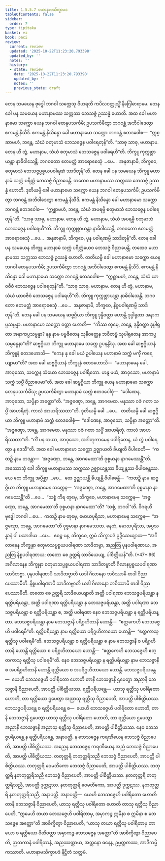 ```yaml
---
title: 1.5.5.7 မဟာနာမသိက္ခာပဒ
tableOfContents: false
sidebar:
  order: 7
type: tipitaka
basket: vi
book: paci
review:
  current: review
  updated: '2025-10-22T11:23:20.793398'
  updated_by: ''
  notes: ''
  history:
  - state: review
    date: '2025-10-22T11:23:20.793398'
    updated_by: ''
    notes: ''
    previous_state: draft
---
```



<ReviewStatus review={frontmatter.review} showDetails={true} />

<HypothesisAnnotation frontmatter={frontmatter} />

<DynamicBreadcrumb />

<Division number="303" book="paci" e="ch" v="2" p="135">

<Paragraph number="964" book="paci">
တေန သမယေန ဗုဒ္ဓေါ ဘဂဝါ သက္ကေသု ဝိဟရတိ ကပိလဝတ္ထုသ္မိံ နိဂြေါဓာရာမေ. တေန ခေါ ပန သမယေန မဟာနာမဿ သက္ကဿ ဘေသဇ္ဇံ ဥဿန္နံ ဟောတိ. အထ ခေါ မဟာနာမော သက္ကော ယေန ဘဂဝါ တေနုပသင်္ကမိ; ဥပသင်္ကမိတွာ ဘဂဝန္တံ အဘိဝါဒေတွာ ဧကမန္တံ နိသီဒိ. ဧကမန္တံ နိသိန္နော ခေါ မဟာနာမော သက္ကော ဘဂဝန္တံ ဧတဒဝေါစ—  “ဣစ္ဆာမဟံ, ဘန္တေ, သံဃံ စတုမာသံ ဘေသဇ္ဇေန ပဝါရေတုန်”တိ. “သာဓု သာဓု, မဟာနာမ. တေန ဟိ တွံ, မဟာနာမ, သံဃံ စတုမာသံ ဘေသဇ္ဇေန ပဝါရေဟီ”တိ. ဘိက္ခူ ကုက္ကုစ္စာယန္တာ နာဓိဝါသေန္တိ. ဘဂဝတော ဧတမတ္ထံ အာရောစေသုံ …ပေ…  အနုဇာနာမိ, ဘိက္ခဝေ, စတုမာသံ ဘေသဇ္ဇပ္ပစ္စယပဝါရဏံ သာဒိတုန်”တိ.
</Paragraph>

</Division>
<Division number="304" book="paci" e="ch" v="2" p="136">

<Paragraph number="965" book="paci">
တေန ခေါ ပန သမယေန ဘိက္ခူ မဟာနာမံ သက္ကံ ပရိတ္တံ ဘေသဇ္ဇံ ဝိညာပေန္တိ. တထေဝ မဟာနာမဿ သက္ကဿ ဘေသဇ္ဇံ ဥဿန္နံ ဟောတိ. ဒုတိယမ္ပိ ခေါ မဟာနာမော သက္ကော ယေန ဘဂဝါ တေနုပသင်္ကမိ; ဥပသင်္ကမိတွာ ဘဂဝန္တံ အဘိဝါဒေတွာ ဧကမန္တံ နိသီဒိ. ဧကမန္တံ နိသိန္နော ခေါ မဟာနာမော သက္ကော ဘဂဝန္တံ ဧတဒဝေါစ—  “ဣစ္ဆာမဟံ, ဘန္တေ, သံဃံ အပရမ္ပိ စတုမာသံ ဘေသဇ္ဇေန ပဝါရေတုန်”တိ. “သာဓု သာဓု, မဟာနာမ. တေန ဟိ တွံ, မဟာနာမ, သံဃံ အပရမ္ပိ စတုမာသံ ဘေသဇ္ဇေန ပဝါရေဟီ”တိ. ဘိက္ခူ ကုက္ကုစ္စာယန္တာ နာဓိဝါသေန္တိ. ဘဂဝတော ဧတမတ္ထံ အာရောစေသုံ …ပေ…  အနုဇာနာမိ, ဘိက္ခဝေ, ပုန ပဝါရဏမ္ပိ သာဒိတုန်”တိ.
</Paragraph>

</Division>
<Division number="305" book="paci" e="ch" v="2" p="136">

<Paragraph number="966" book="paci">
တေန ခေါ ပန သမယေန ဘိက္ခူ မဟာနာမံ သက္ကံ ပရိတ္တံယေဝ ဘေသဇ္ဇံ ဝိညာပေန္တိ. တထေဝ မဟာနာမဿ သက္ကဿ ဘေသဇ္ဇံ ဥဿန္နံ ဟောတိ. တတိယမ္ပိ ခေါ မဟာနာမော သက္ကော ယေန ဘဂဝါ တေနုပသင်္ကမိ; ဥပသင်္ကမိတွာ ဘဂဝန္တံ အဘိဝါဒေတွာ ဧကမန္တံ နိသီဒိ. ဧကမန္တံ နိသိန္နော ခေါ မဟာနာမော သက္ကော ဘဂဝန္တံ ဧတဒဝေါစ—  “ဣစ္ဆာမဟံ, ဘန္တေ, သံဃံ ယာဝဇီဝံ ဘေသဇ္ဇေန ပဝါရေတုန်”တိ. “သာဓု သာဓု, မဟာနာမ. တေန ဟိ တွံ, မဟာနာမ, သံဃံ ယာဝဇီဝံ ဘေသဇ္ဇေန ပဝါရေဟီ”တိ. ဘိက္ခူ ကုက္ကုစ္စာယန္တာ နာဓိဝါသေန္တိ. ဘဂဝတော ဧတမတ္ထံ အာရောစေသုံ …ပေ…  အနုဇာနာမိ, ဘိက္ခဝေ, နိစ္စပဝါရဏမ္ပိ သာဒိတုန်”တိ.
</Paragraph>

<Paragraph number="967" book="paci">
တေန ခေါ ပန သမယေန ဆဗ္ဗဂ္ဂိယာ ဘိက္ခူ ဒုန္နိဝတ္ထာ ဟောန္တိ ဒုပ္ပါရုတာ အနာကပ္ပသမ္ပန္နာ. မဟာနာမော သက္ကော ဝတ္တာ ဟောတိ—  “ကိဿ တုမှေ, ဘန္တေ, ဒုန္နိဝတ္ထာ ဒုပ္ပါရုတာ အနာကပ္ပသမ္ပန္နာ? နနု နာမ ပဗ္ဗဇိတေန သုနိဝတ္ထေန ဘဝိတဗ္ဗံ သုပါရုတေန အာကပ္ပသမ္ပန္နေနာ”တိ? ဆဗ္ဗဂ္ဂိယာ ဘိက္ခူ မဟာနာမေ သက္ကေ ဥပနန္ဓိံသု. အထ ခေါ ဆဗ္ဗဂ္ဂိယာနံ ဘိက္ခူနံ ဧတဒဟောသိ—  “ကေန နု ခေါ မယံ ဥပါယေန မဟာနာမံ သက္ကံ မင်္ကုံ ကရေယျာမာ”တိ? အထ ခေါ ဆဗ္ဗဂ္ဂိယာနံ ဘိက္ခူနံ ဧတဒဟောသိ—  “မဟာနာမေန ခေါ, အာဝုသော, သက္ကေန သံဃော ဘေသဇ္ဇေန ပဝါရိတော. ဟန္ဒ မယံ, အာဝုသော, မဟာနာမံ သက္ကံ သပ္ပိံ ဝိညာပေမာ”တိ. အထ ခေါ ဆဗ္ဗဂ္ဂိယာ ဘိက္ခူ ယေန မဟာနာမော သက္ကော တေနုပသင်္ကမိံသု; ဥပသင်္ကမိတွာ မဟာနာမံ သက္ကံ ဧတဒဝေါစုံ—  “ဒေါဏေန, အာဝုသော, သပ္ပိနာ အတ္ထော”တိ. “အဇ္ဇဏှော, ဘန္တေ, အာဂမေထ. မနုဿာ ဝဇံ ဂတာ သပ္ပိံ အာဟရိတုံ. ကာလံ အာဟရိဿထာ”တိ.
</Paragraph>

<Paragraph number="968" book="paci">
ဒုတိယမ္ပိ ခေါ …ပေ…  တတိယမ္ပိ ခေါ ဆဗ္ဗဂ္ဂိယာ ဘိက္ခူ မဟာနာမံ သက္ကံ ဧတဒဝေါစုံ—  “ဒေါဏေန, အာဝုသော, သပ္ပိနာ အတ္ထော”တိ. “အဇ္ဇဏှော, ဘန္တေ, အာဂမေထ. မနုဿာ ဝဇံ ဂတာ သပ္ပိံ အာဟရိတုံ. ကာလံ အာဟရိဿထာ”တိ. “ကိံ ပန တယာ, အာဝုသော, အဒါတုကာမေန ပဝါရိတေန, ယံ တွံ ပဝါရေတွာ န ဒေသီ”တိ. အထ ခေါ မဟာနာမော သက္ကော ဥဇ္ဈာယတိ ခိယျတိ ဝိပါစေတိ—  “ကထဉှိ နာမ ဘဒန္တာ—  ‘အဇ္ဇဏှော, ဘန္တေ, အာဂမေထာ’တိ ဝုစ္စမာနာ နာဂမေဿန္တီ”တိ.
</Paragraph>

<Paragraph number="969" book="paci">
အဿောသုံ ခေါ ဘိက္ခူ မဟာနာမဿ သက္ကဿ ဥဇ္ဈာယန္တဿ ခိယျန္တဿ ဝိပါစေန္တဿ. ယေ တေ ဘိက္ခူ အပ္ပိစ္ဆာ …ပေ…  တေ ဥဇ္ဈာယန္တိ ခိယျန္တိ ဝိပါစေန္တိ—  “ကထဉှိ နာမ ဆဗ္ဗဂ္ဂိယာ ဘိက္ခူ မဟာနာမေန သက္ကေန—  ‘အဇ္ဇဏှော, ဘန္တေ, အာဂမေထာ’တိ ဝုစ္စမာနာ နာဂမေဿန္တီ”တိ …ပေ…  “သစ္စံ ကိရ တုမှေ, ဘိက္ခဝေ, မဟာနာမေန သက္ကေန—  ‘အဇ္ဇဏှော, ဘန္တေ, အာဂမေထာ’တိ ဝုစ္စမာနာ နာဂမေထာ”တိ? “သစ္စံ, ဘဂဝါ”တိ. ဝိဂရဟိ ဗုဒ္ဓေါ ဘဂဝါ …ပေ…  ကထဉှိ နာမ တုမှေ, မောဃပုရိသာ, မဟာနာမေန သက္ကေန—  “အဇ္ဇဏှော, ဘန္တေ, အာဂမေထာ”တိ ဝုစ္စမာနာ နာဂမေဿထ. နေတံ, မောဃပုရိသာ, အပ္ပသန္နာနံ ဝါ ပသာဒါယ …ပေ…  ဧဝဉ္စ ပန, ဘိက္ခဝေ, ဣမံ သိက္ခာပဒံ ဥဒ္ဒိသေယျာထ—
</Paragraph>

</Division>
<Division number="306" book="paci" e="ch" v="2" p="137">

<Paragraph number="970" book="paci">
<Emphasis>“အဂိလာနေန ဘိက္ခုနာ စတုမာသပ္ပစ္စယပဝါရဏာ သာဒိတဗ္ဗာ</Emphasis>, <Emphasis>အညတြ ပုနပဝါရဏာယ, အညတြ နိစ္စပဝါရဏာယ; တတော စေ ဥတ္တရိ သာဒိယေယျ, ပါစိတ္တိယန်”</Emphasis>တိ. (*47*:<Emphasis>96</Emphasis>)
</Paragraph>

</Division>
<Division number="307" book="paci" e="ch" v="2" p="137">

<Paragraph number="971" book="paci">
<Emphasis>အဂိလာနေန ဘိက္ခုနာ စတုမာသပ္ပစ္စယပဝါရဏာ သာဒိတဗ္ဗာ</Emphasis>တိ ဂိလာနပ္ပစ္စယပဝါရဏာ သာဒိတဗ္ဗာ.
</Paragraph>

<Paragraph number="972" book="paci">
<Emphasis>ပုနပဝါရဏာပိ သာဒိတဗ္ဗာ</Emphasis>တိ ယဒါ ဂိလာနော ဘဝိဿာမိ တဒါ ဝိညာပေဿာမီတိ.
</Paragraph>

<Paragraph number="973" book="paci">
<Emphasis>နိစ္စပဝါရဏာပိ သာဒိတဗ္ဗာ</Emphasis>တိ ယဒါ ဂိလာနော ဘဝိဿာမိ တဒါ ဝိညာပေဿာမီတိ.
</Paragraph>

<Paragraph number="974" book="paci">
<Emphasis>တတော စေ ဥတ္တရိ သာဒိယေယျာ</Emphasis>တိ အတ္ထိ ပဝါရဏာ ဘေသဇ္ဇပရိယန္တာ န ရတ္တိပရိယန္တာ, အတ္ထိ ပဝါရဏာ ရတ္တိပရိယန္တာ န ဘေသဇ္ဇပရိယန္တာ, အတ္ထိ ပဝါရဏာ ဘေသဇ္ဇပရိယန္တာ စ ရတ္တိပရိယန္တာ စ, အတ္ထိ ပဝါရဏာ နေဝ ဘေသဇ္ဇပရိယန္တာ န ရတ္တိပရိယန္တာ.
</Paragraph>

<Paragraph number="975" book="paci">
<Emphasis>ဘေသဇ္ဇပရိယန္တာ</Emphasis> နာမ ဘေသဇ္ဇာနိ ပရိဂ္ဂဟိတာနိ ဟောန္တိ—  “ဧတ္တကေဟိ ဘေသဇ္ဇေဟိ ပဝါရေမီ”တိ. <Emphasis>ရတ္တိပရိယန္တာ</Emphasis> နာမ ရတ္တိယော ပရိဂ္ဂဟိတာယော ဟောန္တိ—  “ဧတ္တကာသု ရတ္တီသု ပဝါရေမီ”တိ. <Emphasis>ဘေသဇ္ဇပရိယန္တာ စ ရတ္တိပရိယန္တာ စ</Emphasis> နာမ ဘေသဇ္ဇာနိ စ ပရိဂ္ဂဟိတာနိ ဟောန္တိ ရတ္တိယော စ ပရိဂ္ဂဟိတာယော ဟောန္တိ—  “ဧတ္တကေဟိ ဘေသဇ္ဇေဟိ ဧတ္တကာသု ရတ္တီသု ပဝါရေမီ”တိ. <Emphasis>နေဝ ဘေသဇ္ဇပရိယန္တာ န ရတ္တိပရိယန္တာ</Emphasis> နာမ ဘေသဇ္ဇာနိ စ အပရိဂ္ဂဟိတာနိ ဟောန္တိ ရတ္တိယော စ အပရိဂ္ဂဟိတာယော ဟောန္တိ.
</Paragraph>

</Division>
<Division number="308" book="paci" e="ch" v="2" p="138">

<Paragraph number="976" book="paci">
ဘေသဇ္ဇပရိယန္တေ—  ယေဟိ ဘေသဇ္ဇေဟိ ပဝါရိတော ဟောတိ တာနိ ဘေသဇ္ဇာနိ ဌပေတွာ အညာနိ ဘေသဇ္ဇာနိ ဝိညာပေတိ, အာပတ္တိ ပါစိတ္တိယဿ. ရတ္တိပရိယန္တေ—  ယာသု ရတ္တီသု ပဝါရိတော ဟောတိ, တာ ရတ္တိယော ဌပေတွာ အညာသု ရတ္တီသု ဝိညာပေတိ, အာပတ္တိ ပါစိတ္တိယဿ. ဘေသဇ္ဇပရိယန္တေ စ ရတ္တိပရိယန္တေ စ—  ယေဟိ ဘေသဇ္ဇေဟိ ပဝါရိတော ဟောတိ, တာနိ ဘေသဇ္ဇာနိ ဌပေတွာ ယာသု ရတ္တီသု ပဝါရိတော ဟောတိ, တာ ရတ္တိယော ဌပေတွာ အညာနိ ဘေသဇ္ဇာနိ အညာသု ရတ္တီသု ဝိညာပေတိ, အာပတ္တိ ပါစိတ္တိယဿ. နေဝ ဘေသဇ္ဇပရိယန္တေ န ရတ္တိပရိယန္တေ, အနာပတ္တိ.
</Paragraph>

</Division>
<Division number="309" book="paci" e="ch" v="2" p="138">

<Paragraph number="977" book="paci">
န ဘေသဇ္ဇေန ကရဏီယေန ဘေသဇ္ဇံ ဝိညာပေတိ, အာပတ္တိ ပါစိတ္တိယဿ. အညေန ဘေသဇ္ဇေန ကရဏီယေန အညံ ဘေသဇ္ဇံ ဝိညာပေတိ, အာပတ္တိ ပါစိတ္တိယဿ. တတုတ္တရိ တတုတ္တရိသညီ ဘေသဇ္ဇံ ဝိညာပေတိ, အာပတ္တိ ပါစိတ္တိယဿ. တတုတ္တရိ ဝေမတိကော ဘေသဇ္ဇံ ဝိညာပေတိ, အာပတ္တိ ပါစိတ္တိယဿ. တတုတ္တရိ နတတုတ္တရိသညီ ဘေသဇ္ဇံ ဝိညာပေတိ, အာပတ္တိ ပါစိတ္တိယဿ.
</Paragraph>

<Paragraph number="978" book="paci">
နတတုတ္တရိ တတုတ္တရိသညီ, အာပတ္တိ ဒုက္ကဋဿ. နတတုတ္တရိ ဝေမတိကော, အာပတ္တိ ဒုက္ကဋဿ. နတတုတ္တရိ နတတုတ္တရိသညီ, အနာပတ္တိ.
</Paragraph>

</Division>
<Division number="310" book="paci" e="ch" v="2" p="139">

<Paragraph number="979" book="paci">
အနာပတ္တိ—  ယေဟိ ဘေသဇ္ဇေဟိ ပဝါရိတော ဟောတိ တာနိ ဘေသဇ္ဇာနိ ဝိညာပေတိ, ယာသု ရတ္တီသု ပဝါရိတော ဟောတိ တာသု ရတ္တီသု ဝိညာပေတိ, “ဣမေဟိ တယာ ဘေသဇ္ဇေဟိ ပဝါရိတာမှ, အမှာကဉ္စ ဣမိနာ စ ဣမိနာ စ ဘေသဇ္ဇေန အတ္ထော”တိ အာစိက္ခိတွာ ဝိညာပေတိ, “ယာသု တယာ ရတ္တီသု ပဝါရိတာမှ တာယော စ ရတ္တိယော ဝီတိဝတ္တာ အမှာကဉ္စ ဘေသဇ္ဇေန အတ္ထော”တိ အာစိက္ခိတွာ ဝိညာပေတိ, ဉာတကာနံ ပဝါရိတာနံ, အညဿတ္ထာယ, အတ္တနော ဓနေန, ဥမ္မတ္တကဿ, အာဒိကမ္မိကဿာတိ.

</Paragraph>
</Division>

<Paragraph number="980" type="center" book="paci">
မဟာနာမသိက္ခာပဒံ နိဋ္ဌိတံ သတ္တမံ.
</Paragraph>